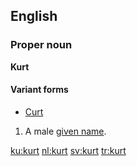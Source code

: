 ==English==
===Proper noun===
'''Kurt'''

====Variant forms====
*[[Curt]]

#A male [[given name]].

[[ku:kurt]]
[[nl:kurt]]
[[sv:kurt]]
[[tr:kurt]]